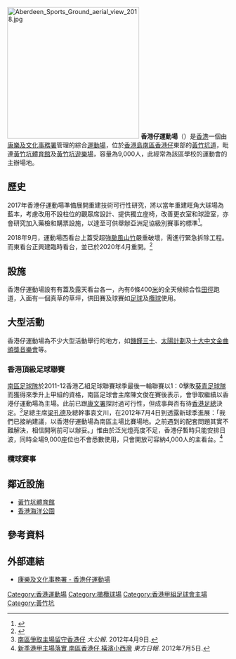 {{Infobox Stadium
|地图=香港 | 所在纬度=22.249499 | 所在经度=114.171984 | 地图描述= | 图钉描述=香港仔運動場 | 图钉描述位置=
|stadium_name=香港仔運動場<br>Aberdeen Sports Ground
|nickname=
|image=[[File:HK_AberdeenSportsGround.JPG|center]]
|location=[[香港島|香港島]][[南區_(香港)|南區]][[黃竹坑|黃竹坑]][[黃竹坑道|黃竹坑道]]<br />{{coord|22.249499|114.171984}}
|built=
|opened=1971年
|owner=[[香港特區政府|香港特區政府]]
|operator=[[康樂及文化事務署|康樂及文化事務署]]
|surface=[[草地|草地]]
|tenants= <center>'''主場球隊'''<br>[[南區足球會|南區足球會]]（[[香港足球頂級聯賽主客制|港超聯賽]]）（2012年 - ）<br>{{tsl|en|South China Tigers||華南虎}} （{{tsl|en|Global Rapid Rugby||環球極速欖球聯盟}}）（2018年 - ）</center>
|seating_capacity=9,000人
|dimensions=
}}
[[File:Aberdeen_Sports_Ground_aerial_view_2018.jpg|300px]]
'''香港仔運動場'''（{{lang|en|'''Aberdeen Sports Ground'''}}）是[[香港|香港]]一個由[[康樂及文化事務署|康樂及文化事務署]]管理的綜合[[運動場|運動場]]，位於[[香港島|香港島]][[南區_(香港)|南區]][[香港仔|香港仔]]東部的[[黃竹坑道|黃竹坑道]]，毗連[[黃竹坑體育館|黃竹坑體育館]]及[[黃竹坑遊樂場|黃竹坑遊樂場]]，容量為9,000人，此經常為該區學校的運動會的主辦場地。

==歷史==
2017年香港仔運動場準備展開重建技術可行性研究，將以當年重建旺角大球場為藍本，考慮改用不設柱位的觀眾席設計、提供獨立座椅，改善更衣室和球證室，亦會研究加入藥檢和購票設施，以達至可供舉辦亞洲足協級別賽事的標準<ref>{{cite news|title=重建「老舊」球場 無柱擋睇港超聯|url=http://std.stheadline.com/daily/news-content.php?id=1564140&target=2|accessdate=2017年6月7日|agency=星島日報|date=2017年3月13日}}</ref>。

2018年9月，運動場西看台上蓋受超強[[颱風山竹|颱風山竹]]嚴重破壞，需進行緊急拆除工程。而東看台正興建臨時看台，並已於2020年4月重開。<ref>{{cite news |title=「山竹」破壞嚴重 小西灣運動場料下年中重開 |url=https://hk.sports.yahoo.com/news/%E5%B1%B1%E7%AB%B9-%E7%A0%B4%E5%A3%9E%E5%9A%B4%E9%87%8D-%E5%B0%8F%E8%A5%BF%E7%81%A3%E9%81%8B%E5%8B%95%E5%A0%B4%E6%96%99%E4%B8%8B%E5%B9%B4%E4%B8%AD%E9%87%8D%E9%96%8B-065400571.html |accessdate=2018-11-07 |publisher=體路 |date=2018-10-25 |archive-date=2018-11-07 |archive-url=https://web.archive.org/web/20181107185509/https://hk.sports.yahoo.com/news/%E5%B1%B1%E7%AB%B9-%E7%A0%B4%E5%A3%9E%E5%9A%B4%E9%87%8D-%E5%B0%8F%E8%A5%BF%E7%81%A3%E9%81%8B%E5%8B%95%E5%A0%B4%E6%96%99%E4%B8%8B%E5%B9%B4%E4%B8%AD%E9%87%8D%E9%96%8B-065400571.html |dead-url=no }}</ref>

==設施==
香港仔運動場設有有蓋及露天看台各一，內有6條400[[米_(單位)|米]]的全天候綜合性[[田徑|田徑]]跑道，入面有一個真草的草坪，供田賽及球賽如[[足球|足球]]及[[欖球|欖球]]使用。

==大型活動==
香港仔運動場為不少大型活動舉行的地方，如[[饑饉三十|饑饉三十]]、[[太陽計劃|太陽計劃]]及[[十大中文金曲頒獎音樂會|十大中文金曲頒獎音樂會]]等。

===香港頂級足球聯賽===
[[南區足球隊|南區足球隊]]於2011-12香港乙組足球聯賽球季最後一輪聯賽以1：0擊敗[[葵青足球隊|葵青足球隊]]而獲得來季升上甲組的資格，南區足球會主席陳文俊在賽後表示，會爭取繼續以香港仔運動場為主場。此前已跟[[康文署|康文署]]探討過可行性，但成事與否有待[[香港足總|香港足總]]決定。<ref>[http://source.takungpao.com/news/12/04/09/WF-1469888.htm 南區爭取主場留守香港仔]{{dead link|date=十一月 2017 |bot=InternetArchiveBot }} ''大公報''. 2012年4月9日.</ref>足總主席[[梁孔德|梁孔德]]及總幹事袁文川，在2012年7月4日到透露新球季進展：「我們已接納建議，以香港仔運動場為南區主場比賽場地。之前遇到的配套問題其實不難解決，相信開咧前可以辦妥。」惟由於泛光燈亮度不足，香港仔暫時只能安排日波，同時全場9,000座位也不會悉數使用，只會開放可容納4,000人的主看台。<ref>[http://football.on.cc/cnt/news/newc/20120705/fbnewc0123x0.html 新季港甲主場落實 南區香港仔 橫濱小西灣] {{Wayback|url=http://football.on.cc/cnt/news/newc/20120705/fbnewc0123x0.html |date=20160304185836 }} ''東方日報''. 2012年7月5日.</ref>
===欖球賽事===

==鄰近設施==
*[[黃竹坑體育館|黃竹坑體育館]]
*[[香港海洋公園|香港海洋公園]]

==參考資料==
{{reflist}}

==外部連結==
*[https://www.lcsd.gov.hk/tc/facilities/facilitieslist/facilities.php?fid=547 康樂及文化事務署 - 香港仔運動場]

{{香港頂級聯賽場地}}{{香港運動場}}

[[Category:香港運動場|Category:香港運動場]]
[[Category:橄欖球場|Category:橄欖球場]]
[[Category:香港甲組足球會主場|Category:香港甲組足球會主場]]
[[Category:黃竹坑|Category:黃竹坑]]
